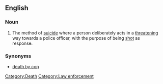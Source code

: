 ==English==
{{wikipedia}}

===Noun===
{{en-noun|suicides by cop}}

# {{informal}} The method of [[suicide]] where a person deliberately acts in a [[threatening]] way towards a police officer, with the purpose of being [[shot]] as response.

===Synonyms===
* [[death by cop]]

[[Category:Death]]
[[Category:Law enforcement]]